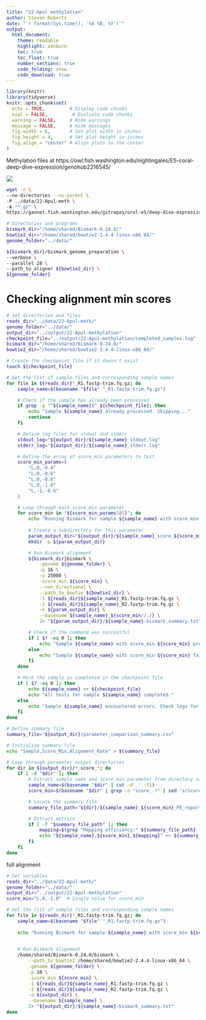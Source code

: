 ```yaml
---
title: "22-Apul methylation"
author: Steven Roberts
date: "`r format(Sys.time(), '%d %B, %Y')`"  
output: 
  html_document:
    theme: readable
    highlight: zenburn
    toc: true
    toc_float: true
    number_sections: true
    code_folding: show
    code_download: true
---
```


```r
library(knitr)
library(tidyverse)
knitr::opts_chunk$set(
  echo = TRUE,         # Display code chunks
  eval = FALSE,         # Evaluate code chunks
  warning = FALSE,     # Hide warnings
  message = FALSE,     # Hide messages
  fig.width = 6,       # Set plot width in inches
  fig.height = 4,      # Set plot height in inches
  fig.align = "center" # Align plots to the center
)
```


Methylation files at https://owl.fish.washington.edu/nightingales/E5-coral-deep-dive-expression/genohub2216545/

![](http://gannet.fish.washington.edu/seashell/snaps/2025-02-05_07-56-52.png)



```bash
wget -r \
--no-directories --no-parent \
-P ../data/22-Apul-meth \
-A "*.gz" \
https://gannet.fish.washington.edu/gitrepos/urol-e5/deep-dive-expression/D-Apul/output/01.00-D-Apul-WGBS-trimming-fastp-FastQC-MultiQC/trimmed-fastqs/
```
```bash
# Directories and programs
bismark_dir="/home/shared/Bismark-0.24.0/"
bowtie2_dir="/home/shared/bowtie2-2.4.4-linux-x86_64/"
genome_folder="../data/"

${bismark_dir}/bismark_genome_preparation \
--verbose \
--parallel 28 \
--path_to_aligner ${bowtie2_dir} \
${genome_folder}
```


# Checking alignment min scores

```bash
# Set directories and files
reads_dir="../data/22-Apul-meth/"
genome_folder="../data/"
output_dir="../output/22-Apul-methylation"
checkpoint_file="../output/22-Apul-methylation/completed_samples.log"
bismark_dir="/home/shared/Bismark-0.24.0/"
bowtie2_dir="/home/shared/bowtie2-2.4.4-linux-x86_64/"

# Create the checkpoint file if it doesn't exist
touch ${checkpoint_file}

# Get the list of sample files and corresponding sample names
for file in ${reads_dir}*_R1.fastp-trim.fq.gz; do
    sample_name=$(basename "$file" "_R1.fastp-trim.fq.gz")

    # Check if the sample has already been processed
    if grep -q "^${sample_name}$" ${checkpoint_file}; then
        echo "Sample ${sample_name} already processed. Skipping..."
        continue
    fi

    # Define log files for stdout and stderr
    stdout_log="${output_dir}/${sample_name}_stdout.log"
    stderr_log="${output_dir}/${sample_name}_stderr.log"

    # Define the array of score_min parameters to test
    score_min_params=(
        "L,0,-0.4"
        "L,0,-0.6"
        "L,0,-0.8"
        "L,0,-1.0"
        "L,-1,-0.6"
    )

    # Loop through each score_min parameter
    for score_min in "${score_min_params[@]}"; do
        echo "Running Bismark for sample ${sample_name} with score_min ${score_min}"
        
        # Create a subdirectory for this parameter
        param_output_dir="${output_dir}/${sample_name}_score_${score_min//,/}"
        mkdir -p ${param_output_dir}

        # Run Bismark alignment
        ${bismark_dir}bismark \
            -genome ${genome_folder} \
            -p 16 \
            -u 25000 \
            -score_min ${score_min} \
            --non_directional \
            --path_to_bowtie ${bowtie2_dir} \
            -1 ${reads_dir}${sample_name}_R1.fastp-trim.fq.gz \
            -2 ${reads_dir}${sample_name}_R2.fastp-trim.fq.gz \
            -o ${param_output_dir} \
            --basename ${sample_name}_${score_min//,/} \
            2> "${param_output_dir}/${sample_name}-bismark_summary.txt"

        # Check if the command was successful
        if [ $? -eq 0 ]; then
            echo "Sample ${sample_name} with score_min ${score_min} processed successfully."
        else
            echo "Sample ${sample_name} with score_min ${score_min} failed. Check ${stderr_log} for details."
        fi
    done

    # Mark the sample as completed in the checkpoint file
    if [ $? -eq 0 ]; then
        echo ${sample_name} >> ${checkpoint_file}
        echo "All tests for sample ${sample_name} completed."
    else
        echo "Sample ${sample_name} encountered errors. Check logs for details."
    fi
done

# Define summary file
summary_file="${output_dir}/parameter_comparison_summary.csv"

# Initialize summary file
echo "Sample,Score_Min,Alignment_Rate" > ${summary_file}

# Loop through parameter output directories
for dir in ${output_dir}/*_score_*; do
    if [ -d "$dir" ]; then
        # Extract sample name and score_min parameter from directory name
        sample_name=$(basename "$dir" | cut -d'_' -f1)
        score_min=$(basename "$dir" | grep -o "score_.*" | sed 's/score_//; s/_/,/g')

        # Locate the summary file
        summary_file_path="${dir}/${sample_name}_${score_min}_PE_report.txt"

        # Extract metrics
        if [ -f "$summary_file_path" ]; then
            mapping=$(grep "Mapping efficiency:" ${summary_file_path} | awk '{print "mapping efficiency ", $3}')
            echo "${sample_name},${score_min},${mapping}" >> ${summary_file}
        fi
    fi
done

```


full alignment

```bash
# Set variables
reads_dir="../data/22-Apul-meth/"
genome_folder="../data/"
output_dir="../output/22-Apul-methylation"
score_min="L,0,-1.0"  # Single value for score_min

# Get the list of sample files and corresponding sample names
for file in ${reads_dir}*_R1.fastp-trim.fq.gz; do
    sample_name=$(basename "$file" "_R1.fastp-trim.fq.gz")
    
    echo "Running Bismark for sample ${sample_name} with score_min ${score_min}"

    
    # Run Bismark alignment
    /home/shared/Bismark-0.24.0/bismark \
        --path_to_bowtie2 /home/shared/bowtie2-2.4.4-linux-x86_64 \
        -genome ${genome_folder} \
        -p 10 \
        -score_min ${score_min} \
        -1 ${reads_dir}${sample_name}_R1.fastp-trim.fq.gz \
        -2 ${reads_dir}${sample_name}_R2.fastp-trim.fq.gz \
        -o ${output_dir} \
        --basename ${sample_name} \
        2> "${output_dir}/${sample_name}-bismark_summary.txt"
done
```







